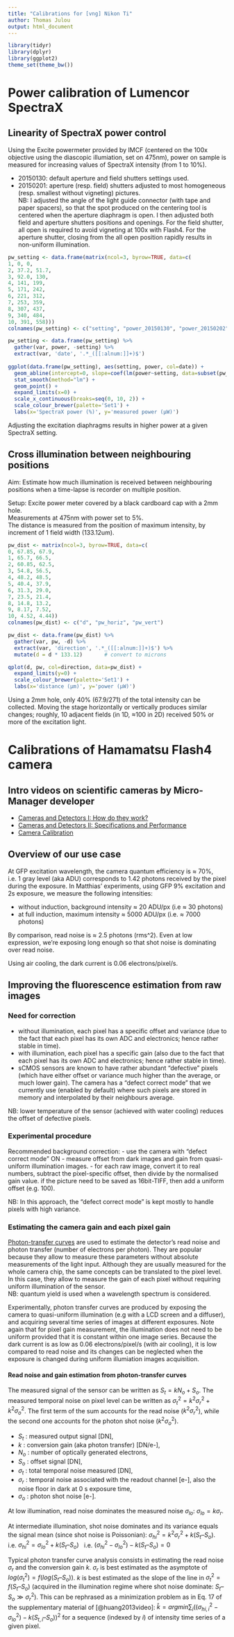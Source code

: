 ```yaml
---
title: "Calibrations for [vng] Nikon Ti"
author: Thomas Julou
output: html_document
---
```



```r
library(tidyr)
library(dplyr)
library(ggplot2)
theme_set(theme_bw())
```


# Power calibration of Lumencor SpectraX

## Linearity of SpectraX power control

Using the Excite powermeter provided by IMCF (centered on the 100x objective using the diascopic illumiation, set on 475nm), power on sample is measured for increasing values of SpectraX intensity (from 1 to 10%).

- 20150130: default aperture and field shutters settings used.
- 20150201: aperture (resp. field) shutters adjusted to most homogeneous (resp. smallest without vigneting) pictures.  
NB: I adjusted the angle of the light guide connector (with tape and paper spacers), so that the spot produced on the centering tool is centered when the aperture diaphragm is open. I then adjusted both field and aperture shutters positions and openings. For the field shutter, all open is required to avoid vigneting at 100x with Flash4. For the aperture shutter, closing from the all open position rapidly results in non-uniform illumination.

```r
pw_setting <- data.frame(matrix(ncol=3, byrow=TRUE, data=c(
1, 0, 0,
2, 37.2, 51.7,
3, 92.0, 130,
4, 141, 199,
5, 171, 242,
6, 221, 312, 
7, 253, 359,
8, 307, 437,
9, 340, 484, 
10, 391, 558)))
colnames(pw_setting) <- c("setting", "power_20150130", "power_20150202")

pw_setting <- data.frame(pw_setting) %>% 
  gather(var, power, -setting) %>%
  extract(var, 'date', '.*_([[:alnum:]]+)$')
  
ggplot(data.frame(pw_setting), aes(setting, power, col=date)) +
  geom_abline(intercept=0, slope=coef(lm(power~setting, data=subset(pw_setting, date=="20150202")))[2]) +
  stat_smooth(method="lm") +
  geom_point() +
  expand_limits(x=0) +
  scale_x_continuous(breaks=seq(0, 10, 2)) +
  scale_colour_brewer(palette='Set1') +
  labs(x='SpectraX power (%)', y='measured power (µW)')
```

Adjusting the excitation diaphragms results in higher power at a given SpectraX setting.

## Cross illumination between neighbouring positions

Aim: Estimate how much illumination is received between neighbouring positions when a time-lapse is recorder on multiple position.

Setup: Excite power meter covered by a black cardboard cap with a 2mm hole.  
Measurements at 475nm with power set to 5%.  
The distance is measured from the position of maximum intensity, by increment of 1 field width (133.12um).

```r
pw_dist <- matrix(ncol=3, byrow=TRUE, data=c(
0, 67.85, 67.9,
1, 65.7, 66.5,
2, 60.85, 62.5,
3, 54.8, 56.5,
4, 48.2, 48.5,
5, 40.4, 37.9,
6, 31.3, 29.0,
7, 23.5, 21.4,
8, 14.8, 13.2,
9, 8.17, 7.52,
10, 4.52, 4.44))
colnames(pw_dist) <- c("d", "pw_horiz", "pw_vert")

pw_dist <- data.frame(pw_dist) %>% 
  gather(var, pw, -d) %>%
  extract(var, 'direction', '.*_([[:alnum:]]+)$') %>%
  mutate(d = d * 133.12)       # convert to microns

qplot(d, pw, col=direction, data=pw_dist) +
  expand_limits(y=0) +
  scale_colour_brewer(palette='Set1') +
  labs(x='distance (µm)', y='power (µW)')
```

Using a 2mm hole, only 40% (67.9/271) of the total intensity can be collected. Moving the stage horizontally or vertically produces similar changes; roughly, 10 adjacent fields (in 1D, ≈100 in 2D) received 50% or more of the excitation light.




# Calibrations of Hamamatsu Flash4 camera

## Intro videos on scientific cameras by Micro-Manager developer

- [Cameras and Detectors I: How do they work?](http://www.ibiology.org/ibioeducation/taking-courses/cameras-and-detectors-i-how-do-they-work.html)
- [Cameras and Detectors II: Specifications and Performance](http://www.ibiology.org/ibioeducation/taking-courses/cameras-and-detectors-ii-specifications-and-performance.html)
- [Camera Calibration](http://www.ibiology.org/ibioeducation/taking-courses/camera-calibration.html)


## Overview of our use case
At GFP excitation wavelength, the camera quantum efficiency is ≈ 70%, i.e. 1 gray level (aka ADU) corresponds to 1.42 photons received by the pixel during the exposure. In Matthias' experiments, using GFP 9% excitation and 2s exposure, we measure the following intensities:

- without induction, background intensity ≈ 20 ADU/px (i.e ≈ 30 photons)
- at full induction, maximum intensity ≈ 5000 ADU/px (i.e. ≈ 7000 photons)

By comparison, read noise is ≈ 2.5 photons (rms^2). Even at low expression, we're exposing long enough so that shot noise is dominating over read noise.

Using air cooling, the dark current is 0.06 electrons/pixel/s.


## Improving the fluorescence estimation from raw images

### Need for correction
- without illumination, each pixel has a specific offset and variance (due to the fact that each pixel has its own ADC and electronics; hence rather stable in time).
- with illumination, each pixel has a specific gain (also due to the fact that each pixel has its own ADC and electronics; hence rather stable in time).
- sCMOS sensors are known to have rather abundant “defective” pixels (which have either offset or variance much higher than the average, or much lower gain). The camera has a “defect correct mode” that we currently use (enabled by default) where such pixels are stored in memory and interpolated by their neighbours average.

NB: lower temperature of the sensor (achieved with water cooling) reduces the offset of defective pixels.

### Experimental procedure
Recommended background correction:
- use the camera with “defect correct mode” ON
- measure offset from dark images and gain from quasi-uniform illumination images.
- for each raw image, convert it to real numbers, subtract the pixel-specific offset, then divide by the normalised gain value. if the picture need to be saved as 16bit-TIFF, then add a uniform offset (e.g. 100).

NB: In this approach, the “defect correct mode” is kept mostly to handle pixels with high variance.

### Estimating the camera gain and each pixel gain

[Photon-transfer curves](http://harvestimaging.com/blog/?p=1034) are used to estimate the detector's read noise and photon transfer (number of electrons per photon). They are popular because they allow to measure these parameters without absolute measurements of the light input. Although they are usually measured for the whole camera chip, the same concepts can be translated to the pixel level. In this case, they allow to measure the gain of each pixel without requiring uniform illumination of the sensor. \
NB: quantum yield is used when a wavelength spectrum is considered.

Experimentally, photon transfer curves are produced by exposing the camera to quasi-uniform illumination (e.g with a LCD screen and a diffuser), and acquiring several time series of images at different exposures. Note again that for pixel gain measurement, the illumination does not need to be uniform provided that it is constant within one image series. Because the dark current is as low as 0.06 electrons/pixel/s (with air cooling), it is low compared to read noise and its changes can be neglected when the exposure is changed during uniform illumiation images acquisition.


#### Read noise and gain estimation from photon-transfer curves
The measured signal of the sensor can be written as $S_t = k N_o + S_o$.
The measured temporal noise on pixel level can be written as $\sigma_t^2 = k^2 \sigma_r^2 + k^2 \sigma_o^2$. The first term of the sum accounts for the read noise ($k^2 \sigma_r^2$), while the second one accounts for the photon shot noise ($k^2 \sigma_o^2$).

- $S_t$ : measured output signal [DN],
- $k$ : conversion gain (aka photon transfer) [DN/e-],
- $N_o$ : number of optically generated electrons,
- $S_o$ : offset signal [DN],
- $\sigma_t$ : total temporal noise measured [DN],
- $\sigma_r$ : temporal noise associated with the readout channel [e-], also the noise floor in dark at 0 s exposure time,
- $\sigma_o$ : photon shot noise [e-].

At low illumination, read noise dominates the measured noise $\sigma_{lo}$: $\sigma_{lo} = k \sigma_r$. 

At intermediate illumination, shot noise dominates and its variance equals the signal mean (since shot noise is Poissonian): $\sigma_{hi}^2 = k^2 \sigma_r^2 + k (S_t – S_o)$. \
  i.e. $\sigma_{hi}^2 = \sigma_{lo}^2 + k (S_t – S_o)$ \  
  i.e. $(\sigma_{hi}^2-\sigma_{lo}^2) - k (S_t – S_o) = 0$

Typical photon transfer curve analysis consists in estimating the read noise $\sigma_r$ and the conversion gain $k$. $\sigma_r$ is best estimated as the asymptote of $log(\sigma_t^2) = f(log(S_t – S_o))$. $k$ is best estimated as the slope of the line in $\sigma_t^2 = f(S_t – S_o)$ (acquired in the illumination regime where shot noise dominate: $S_t – S_o \gg \sigma_r^2$). This can be rephrased as a minimization problem as in Eq. 17 of the supplementary material of [@huang2013video]: $\hat{k} = argmin \sum_{i} \big( (\sigma_{hi, i}^2-\sigma_{lo}^2) - k (S_{t, i} – S_o) \big)^2$ for a sequence (indexed by $i$) of intensity time series of a given pixel.

